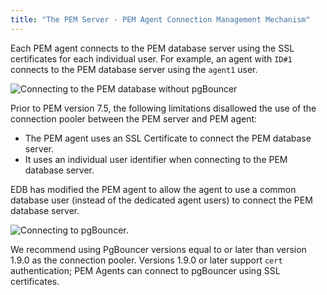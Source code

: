 ```yaml
---
title: "The PEM Server - PEM Agent Connection Management Mechanism"
---
```


<div id="the_pem_server_pem_agent_connection_management_mechanism" class="registered_link"></div>


Each PEM agent connects to the PEM database server using the SSL certificates for each individual user. For example, an agent with `ID#1` connects to the PEM database server using the `agent1` user.

![Connecting to the PEM database without pgBouncer](../images/pem_database_without_pgbouncer.png)

Prior to PEM version 7.5, the following limitations disallowed the use of the connection pooler between the PEM server and PEM agent:

-   The PEM agent uses an SSL Certificate to connect the PEM database server.
-   It uses an individual user identifier when connecting to the PEM database server.

EDB has modified the PEM agent to allow the agent to use a common database user (instead of the dedicated agent users) to connect the PEM database server.

![Connecting to pgBouncer.](../images/pem_database_with_pgbouncer.png)

We recommend using PgBouncer versions equal to or later than version 1.9.0 as the connection pooler. Versions 1.9.0 or later support `cert` authentication; PEM Agents can connect to pgBouncer using SSL certificates.
